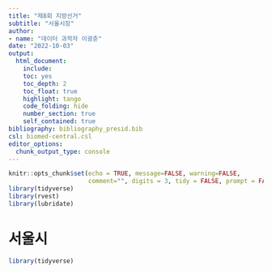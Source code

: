 ```yaml
---
title: "제8회 지방선거"
subtitle: "서울시장"
author:
- name: "데이터 과학자 이광춘"
date: "2022-10-03"
output:
  html_document: 
    include:
    toc: yes
    toc_depth: 2
    toc_float: true
    highlight: tango
    code_folding: hide
    number_section: true
    self_contained: true
bibliography: bibliography_presid.bib
csl: biomed-central.csl
editor_options: 
  chunk_output_type: console
---
```


```r
knitr::opts_chunk$set(echo = TRUE, message=FALSE, warning=FALSE,
                      comment="", digits = 3, tidy = FALSE, prompt = FALSE, fig.align = 'center')
library(tidyverse)
library(rvest)
library(lubridate)
```

# 서울시


```r
library(tidyverse)



```



